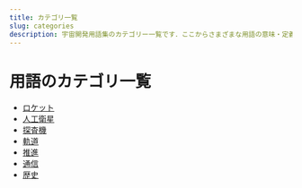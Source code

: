 ```yaml
---
title: カテゴリ一覧
slug: categories
description: 宇宙開発用語集のカテゴリー一覧です．ここからさまざまな用語の意味・定義・概要・解説を見ることができます．
---
```



<Head>
  <script type="application/ld+json">
    {`{
      "@context": "https://schema.org",
      "@type": "DefinedTerm",
      "name": "カテゴリー一覧",
      "inDefinedTermSet": "https://www.space-portal.org",
      "termCode": "categories",
      "description": "宇宙開発用語集のカテゴリー一覧です．ここからさまざまな用語の意味・定義・概要・解説を見ることができます．",
      "url": "https://www.space-portal.org/docs/categories"
    }`}
  </script>
</Head>

# 用語のカテゴリ一覧

- [ロケット](category/rocket)
- [人工衛星](category/satellite)
- [探査機](category/explorer)
- [軌道](category/orbit)
- [推進](category/propulsion)
- [通信](category/communication)
- [歴史](category/history)
